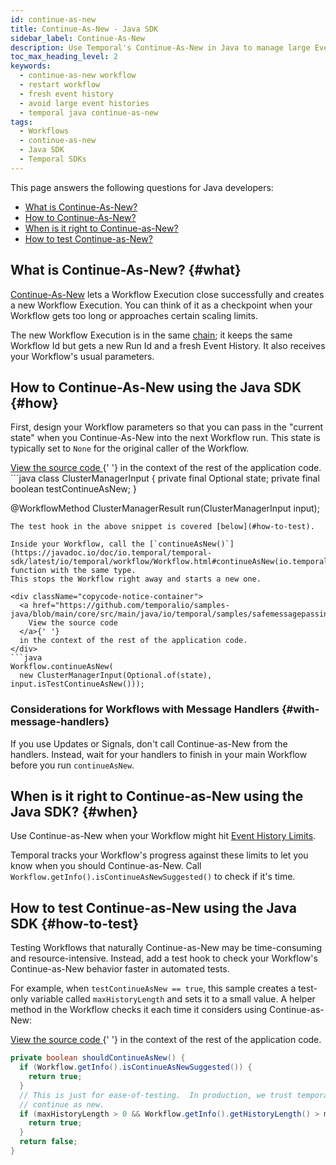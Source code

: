 ```yaml
---
id: continue-as-new
title: Continue-As-New - Java SDK
sidebar_label: Continue-As-New
description: Use Temporal's Continue-As-New in Java to manage large Event Histories by atomically creating new Workflow Executions with the same Workflow Id and fresh parameters.
toc_max_heading_level: 2
keywords:
  - continue-as-new workflow
  - restart workflow
  - fresh event history
  - avoid large event histories
  - temporal java continue-as-new
tags:
  - Workflows
  - continue-as-new
  - Java SDK
  - Temporal SDKs
---
```


This page answers the following questions for Java developers:

- [What is Continue-As-New?](#what)
- [How to Continue-As-New?](#how)
- [When is it right to Continue-as-New?](#when)
- [How to test Continue-as-New?](#how-to-test)

## What is Continue-As-New? {#what}

[Continue-As-New](/workflow-execution/continue-as-new) lets a Workflow Execution close successfully and creates a new Workflow Execution.
You can think of it as a checkpoint when your Workflow gets too long or approaches certain scaling limits.

The new Workflow Execution is in the same [chain](/workflow-execution#workflow-execution-chain); it keeps the same Workflow Id but gets a new Run Id and a fresh Event History.
It also receives your Workflow's usual parameters.

## How to Continue-As-New using the Java SDK {#how}

First, design your Workflow parameters so that you can pass in the "current state" when you Continue-As-New into the next Workflow run.
This state is typically set to `None` for the original caller of the Workflow.

<div className="copycode-notice-container">
  <a href="https://github.com/temporalio/samples-java/blob/main/core/src/main/java/io/temporal/samples/safemessagepassing/ClusterManagerWorkflow.java">
    View the source code
  </a>{' '}
  in the context of the rest of the application code.
</div>
```java
class ClusterManagerInput {
  private final Optional<ClusterManagerState> state;
  private final boolean testContinueAsNew;
}

@WorkflowMethod
ClusterManagerResult run(ClusterManagerInput input);

````
The test hook in the above snippet is covered [below](#how-to-test).

Inside your Workflow, call the [`continueAsNew()`](https://javadoc.io/doc/io.temporal/temporal-sdk/latest/io/temporal/workflow/Workflow.html#continueAsNew(io.temporal.workflow.ContinueAsNewOptions,java.lang.Object...)) function with the same type.
This stops the Workflow right away and starts a new one.

<div className="copycode-notice-container">
  <a href="https://github.com/temporalio/samples-java/blob/main/core/src/main/java/io/temporal/samples/safemessagepassing/ClusterManagerWorkflowImpl.java">
    View the source code
  </a>{' '}
  in the context of the rest of the application code.
</div>
```java
Workflow.continueAsNew(
  new ClusterManagerInput(Optional.of(state), input.isTestContinueAsNew()));
````

### Considerations for Workflows with Message Handlers {#with-message-handlers}

If you use Updates or Signals, don't call Continue-as-New from the handlers.
Instead, wait for your handlers to finish in your main Workflow before you run `continueAsNew`.

## When is it right to Continue-as-New using the Java SDK? {#when}

Use Continue-as-New when your Workflow might hit [Event History Limits](/workflow-execution/event#event-history).

Temporal tracks your Workflow's progress against these limits to let you know when you should Continue-as-New.
Call `Workflow.getInfo().isContinueAsNewSuggested()` to check if it's time.

## How to test Continue-as-New using the Java SDK {#how-to-test}

Testing Workflows that naturally Continue-as-New may be time-consuming and resource-intensive.
Instead, add a test hook to check your Workflow's Continue-as-New behavior faster in automated tests.

For example, when `testContinueAsNew == true`, this sample creates a test-only variable called `maxHistoryLength` and sets it to a small value.
A helper method in the Workflow checks it each time it considers using Continue-as-New:

<div className="copycode-notice-container">
  <a href="https://github.com/temporalio/samples-java/blob/main/core/src/main/java/io/temporal/samples/safemessagepassing/ClusterManagerWorkflowImpl.java">
    View the source code
  </a>{' '}
  in the context of the rest of the application code.
</div>

```java
private boolean shouldContinueAsNew() {
  if (Workflow.getInfo().isContinueAsNewSuggested()) {
    return true;
  }
  // This is just for ease-of-testing.  In production, we trust temporal to tell us when to
  // continue as new.
  if (maxHistoryLength > 0 && Workflow.getInfo().getHistoryLength() > maxHistoryLength) {
    return true;
  }
  return false;
}
```
